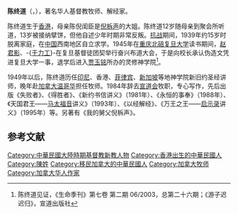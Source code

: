 {{Notability Unreferenced |time=2009-09-15T19:30:28+00:00 }}
'''陈终道'''（{{lang|en|Stephen C. T. Chan}}，{{bd|1924年||2010年|11月24日|catIdx=Chen陳終道}}），著名华人基督教牧师、解经家。

陈终道生于[[香港|香港]]，母亲陈倪闺臣是[[倪柝声|倪柝声]]的大姐。陈终道12岁随母亲到聚会所听道，13岁被接纳擘饼，但他自述少年时期非常反叛。[[抗战|抗战]]期间，1939年约15岁时脱离家庭，在[[中国|中国]]西南地区自立求学。1945年在[[重庆|重庆]][[北碚复旦大学|北碚复旦大学]]读书期间，[[赵君影|赵君影]]、-{[[于力工|于力工]]}-在复旦基督徒团契举行奋兴布道大会，于是向校长承认伪造文凭进复旦大学一事，退学后进入[[贾玉铭|贾玉铭]]所办的灵修神学院<ref>陈终道见证，《生命季刊》第七卷 第二期 06/2003，总第二十六期；《游子迟迟归》，宣道出版社</ref>。

1949年以后，陈终道历任[[印尼|印尼]]、香港、[[菲律宾|菲律宾]]、[[新加坡|新加坡]]等地神学院新旧约圣经讲师，晚年赴[[加拿大|加拿大]][[温哥华|温哥华]]担任牧师。1984年辞去[[宣道会|宣道会]]牧职，专心写作，先后出版《失败者》、《得胜者》、《新约书信讲义》（1981年）、《永恒的事奉》（1988年）、《天国君王——[[马太福音|马太福音]]讲义》（1993年）、《以经解经》、《万王之王——[[启示录|启示录]]讲义》（1995年）等。另著有《我的舅父倪柝声》。

==参考文献==
<div class="references-small">
<references />
</div>
{{DEFAULTSORT:Chen陳終道}}
[[Category:中華民國大陸時期基督教新教人物|Category:中華民國大陸時期基督教新教人物]]
[[Category:香港出生的中華民國人|Category:香港出生的中華民國人]]
[[Category:陳姓|Category:陳姓]]
[[Category:移民加拿大的中華民國人|Category:移民加拿大的中華民國人]]
[[Category:加拿大牧师|Category:加拿大牧师]]
[[Category:加拿大华人作家|Category:加拿大华人作家]]